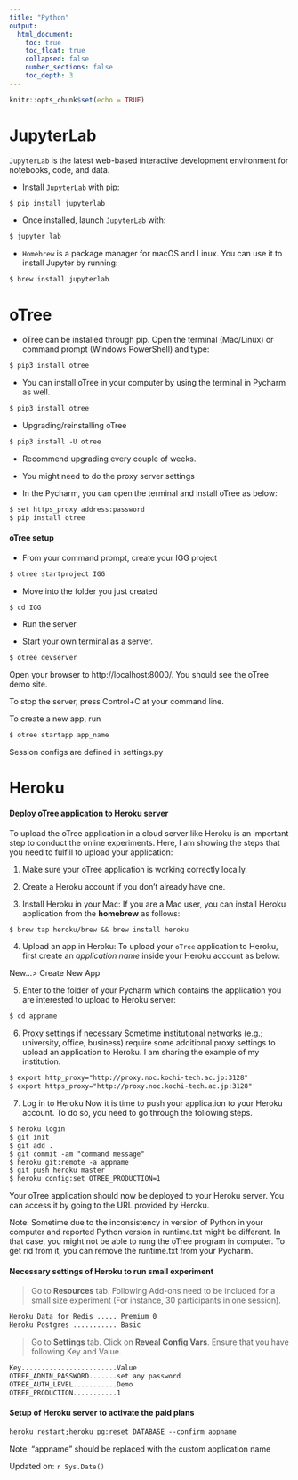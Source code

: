 ```yaml
---
title: "Python"
output:
  html_document:
    toc: true
    toc_float: true
    collapsed: false
    number_sections: false
    toc_depth: 3
---
```


```r
knitr::opts_chunk$set(echo = TRUE)
```

# JupyterLab

`JupyterLab` is the latest web-based interactive development environment for notebooks, code, and data.

- Install `JupyterLab` with pip:

```txt
$ pip install jupyterlab
```

- Once installed, launch `JupyterLab` with:

```txt
$ jupyter lab
```

- `Homebrew` is a package manager for macOS and Linux. You can use it to install Jupyter by running:

```txt
$ brew install jupyterlab
```

# oTree

- oTree can be installed through pip. Open the terminal (Mac/Linux) or command prompt (Windows PowerShell) and type:

```txt
$ pip3 install otree
```

- You can install oTree in your computer by using the terminal in Pycharm as well.

```txt
$ pip3 install otree
```

- Upgrading/reinstalling oTree

```txt
$ pip3 install -U otree
```

- Recommend upgrading every couple of weeks.

- You might need to do the proxy server settings

- In the Pycharm, you can open the terminal and install oTree as below:

```txt
$ set https_proxy address:password
$ pip install otree
```

#### oTree setup

- From your command prompt, create your IGG project

```txt
$ otree startproject IGG
```

- Move into the folder you just created

```txt
$ cd IGG
```

- Run the server

- Start your own terminal as a server.

```txt
$ otree devserver
```

Open your browser to http://localhost:8000/. You should see the oTree demo site.

To stop the server, press Control+C at your command line.

To create a new app, run

```txt
$ otree startapp app_name
```

Session configs are defined in settings.py

# Heroku

#### Deploy oTree application to Heroku server

To upload the oTree application in a cloud server like Heroku is an important step to conduct the online experiments. Here, I am showing the steps that you need to fulfill to upload your application:

1.  Make sure your oTree application is working correctly locally.

2.  Create a Heroku account if you don't already have one.

3.  Install Heroku in your Mac: If you are a Mac user, you can install Heroku application from the **homebrew** as follows:

```txt
$ brew tap heroku/brew && brew install heroku
```

4.  Upload an app in Heroku: To upload your `oTree` application to Heroku, first create an *application name* inside your Heroku account as below:

New...\> Create New App

5.  Enter to the folder of your Pycharm which contains the application you are interested to upload to Heroku server:

```txt
$ cd appname
```

6.  Proxy settings if necessary Sometime institutional networks (e.g.; university, office, business) require some additional proxy settings to upload an application to Heroku. I am sharing the example of my institution.

```txt
$ export http_proxy="http://proxy.noc.kochi-tech.ac.jp:3128"
$ export https_proxy="http://proxy.noc.kochi-tech.ac.jp:3128"
```

7.  Log in to Heroku Now it is time to push your application to your Heroku account. To do so, you need to go through the following steps.

```txt
$ heroku login
$ git init
$ git add .
$ git commit -am "command message"
$ heroku git:remote -a appname
$ git push heroku master
$ heroku config:set OTREE_PRODUCTION=1
```

Your oTree application should now be deployed to your Heroku server. You can access it by going to the URL provided by Heroku.

Note: Sometime due to the inconsistency in version of Python in your computer and reported Python version in runtime.txt might be different. In that case, you might not be able to rung the oTree program in computer. To get rid from it, you can remove the runtime.txt from your Pycharm.

#### Necessary settings of Heroku to run small experiment

> Go to **Resources** tab. Following Add-ons need to be included for a small size experiment (For instance, 30 participants in one session).

```txt
Heroku Data for Redis ..... Premium 0
Heroku Postgres ........... Basic
```

> Go to **Settings** tab. Click on **Reveal Config Vars**. Ensure that you have following Key and Value.

```txt
Key........................Value
OTREE_ADMIN_PASSWORD.......set any password
OTREE_AUTH_LEVEL...........Demo
OTREE_PRODUCTION...........1
```

#### Setup of Heroku server to activate the paid plans

```txt
heroku restart;heroku pg:reset DATABASE --confirm appname
```

Note: "appname" should be replaced with the custom application name

Updated on: `r Sys.Date()`